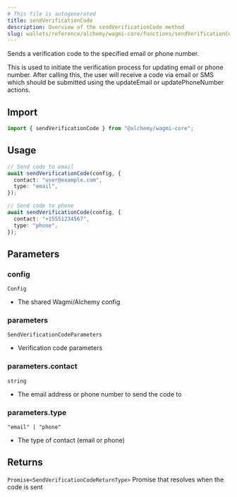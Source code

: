 ```yaml
---
# This file is autogenerated
title: sendVerificationCode
description: Overview of the sendVerificationCode method
slug: wallets/reference/alchemy/wagmi-core/functions/sendVerificationCode
---
```


Sends a verification code to the specified email or phone number.

This is used to initiate the verification process for updating email or phone number.
After calling this, the user will receive a code via email or SMS which should be
submitted using the updateEmail or updatePhoneNumber actions.

## Import

```ts
import { sendVerificationCode } from "@alchemy/wagmi-core";
```

## Usage

```ts
// Send code to email
await sendVerificationCode(config, {
  contact: "user@example.com",
  type: "email",
});

// Send code to phone
await sendVerificationCode(config, {
  contact: "+15551234567",
  type: "phone",
});
```

## Parameters

### config

`Config`

- The shared Wagmi/Alchemy config

### parameters

`SendVerificationCodeParameters`

- Verification code parameters

### parameters.contact

`string`

- The email address or phone number to send the code to

### parameters.type

`"email" | "phone"`

- The type of contact (email or phone)

## Returns

`Promise<SendVerificationCodeReturnType>`
Promise that resolves when the code is sent
